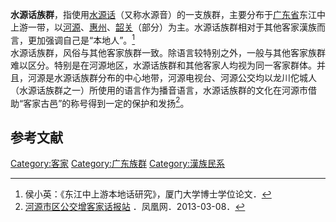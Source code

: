 {{暫定名稱|alternate title=水源话人群|section=Disputed title|time=}}
'''水源话族群'''，指使用[[水源话|水源话]]（又称水源音）的一支族群，主要分布于[[广东省|广东省]]东江中上游一带，以[[河源|河源]]、[[惠州|惠州]]、[[韶关|韶关]]（部分）为主。水源话族群相对于其他客家漢族而言，更加强调自己是“本地人”。<ref>侯小英：《东江中上游本地话研究》，厦门大学博士学位论文．</ref><br />
水源话族群，风俗与其他客家族群一致。除语言较特别之外，一般与其他客家族群难以区分。特别是在河源地区，水源话族群和其他客家人均视为同一客家群体。并且，河源是水源话族群分布的中心地带，河源电视台、河源公交均以龙川佗城人（水源话族群之一）所使用的语言作为播音语言，水源话族群的文化在河源市借助“客家古邑”的称号得到一定的保护和发扬<ref>[http://news.ifeng.com/gundong/detail_2013_03/08/22871650_0.shtml 河源市区公交增客家话报站] {{Wayback|url=http://news.ifeng.com/gundong/detail_2013_03/08/22871650_0.shtml |date=20190610080135 }}．凤凰网．2013-03-08．</ref>。

== 参考文献 ==
{{reflist|2}}
{{广东诸民系}}
{{漢族民系}}
[[Category:客家|Category:客家]]
[[Category:广东族群|Category:广东族群]]
[[Category:漢族民系|Category:漢族民系]]